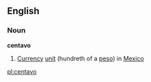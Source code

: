 ==English==
===Noun===
'''centavo'''
# [[Currency]] [[unit]] (hundreth of a [[peso]]) in [[Mexico]]

[[pl:centavo]]